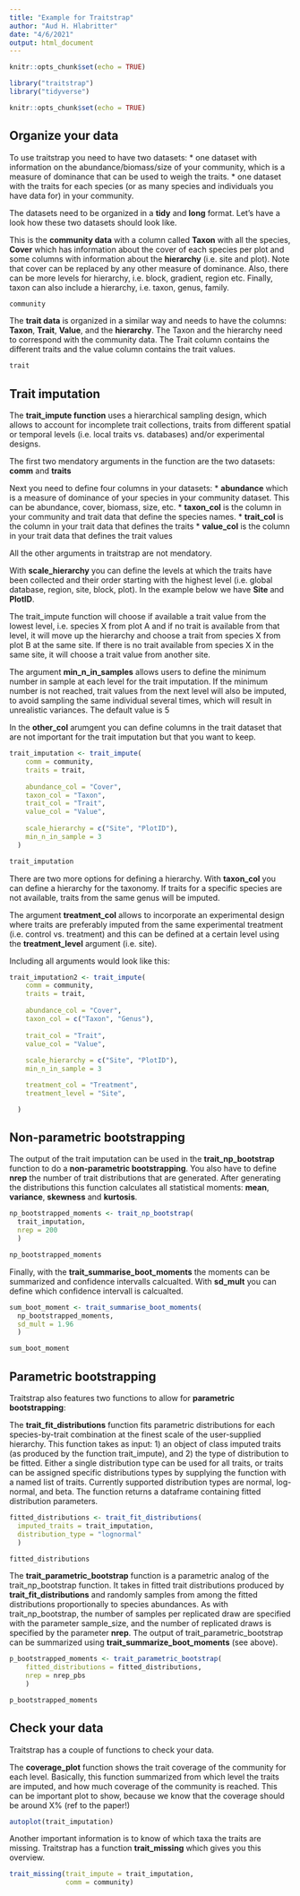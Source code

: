 ```yaml
---
title: "Example for Traitstrap"
author: "Aud H. Hlabritter"
date: "4/6/2021"
output: html_document
---
```


```r
knitr::opts_chunk$set(echo = TRUE)

library("traitstrap")
library("tidyverse")
```

```r
knitr::opts_chunk$set(echo = TRUE)
```


## Organize your data

To use traitstrap you need to have two datasets: 
* one dataset with information on the abundance/biomass/size of your community, which is a measure of dominance that can be used to weigh the traits.
* one dataset with the traits for each species (or as many species and individuals you have data for) in your community.

The datasets need to be organized in a **tidy** and **long** format. Let's have a look how these two datasets should look like.

This is the **community data** with a column called **Taxon** with all the species, **Cover** which has information about the cover of each species per plot and some columns with information about the **hierarchy** (i.e. site and plot). 
Note that cover can be replaced by any other measure of dominance. 
Also, there can be more levels for hierarchy, i.e. block, gradient, region etc. 
Finally, taxon can also include a hierarchy, i.e. taxon, genus, family.

```r
community
```

The **trait data** is organized in a similar way and needs to have the columns: **Taxon**, **Trait**, **Value**, and the **hierarchy**. 
The Taxon and the hierarchy need to correspond with the community data.
The Trait column contains the different traits and the value column contains the trait values.

```r
trait
```


## Trait imputation

The **trait_impute function** uses a hierarchical sampling design, which allows to account for incomplete trait collections, traits from different spatial or temporal levels (i.e. local traits vs. databases) and/or experimental designs. 

The first two mendatory arguments in the function are the two datasets:
**comm** and **traits**

Next you need to define four columns in your datasets:
* **abundance** which is a measure of dominance of your species in your community dataset. This can be abundance, cover, biomass, size, etc.
* **taxon_col** is the column in your community and trait data that define the species names.
* **trait_col** is the column in your trait data that defines the traits
* **value_col** is the column in your trait data that defines the trait values

All the other arguments in traitstrap are not mendatory.

With **scale_hierarchy** you can define the levels at which the traits have been collected and their order starting with the highest level (i.e. global database, region, site, block, plot).
In the example below we have **Site** and **PlotID**.

The trait_impute function will choose if available a trait value from the lowest level, i.e. species X from plot A and if no trait is available from that level, it will move up the hierarchy and choose a trait from species X from plot B at the same site.
If there is no trait available from species X in the same site, it will choose a trait value from another site.

The argument **min_n_in_samples** allows users to define the minimum number in sample at each level for the trait imputation.
If the minimum number is not reached, trait values from the next level will also be imputed, to avoid sampling the same individual several times, which will result in unrealistic variances.
The default value is 5

In the **other_col** arumgent you can define columns in the trait dataset that are not important for the trait imputation but that you want to keep.


```r

trait_imputation <- trait_impute(
    comm = community,
    traits = trait,
    
    abundance_col = "Cover",
    taxon_col = "Taxon",
    trait_col = "Trait",
    value_col = "Value",
    
    scale_hierarchy = c("Site", "PlotID"),
    min_n_in_sample = 3
  )

trait_imputation
```


There are two more options for defining a hierarchy.
With **taxon_col** you can define a hierarchy for the taxonomy.
If traits for a specific species are not available, traits from the same genus will be imputed.

The argument **treatment_col** allows to incorporate an experimental design where traits are preferably imputed from the same experimental treatment (i.e. control vs. treatment) and this can be defined at a certain level using the **treatment_level** argument (i.e. site).

Including all arguments would look like this:

```r

trait_imputation2 <- trait_impute(
    comm = community,
    traits = trait,
    
    abundance_col = "Cover",
    taxon_col = c("Taxon", "Genus"),
    
    trait_col = "Trait",
    value_col = "Value",
    
    scale_hierarchy = c("Site", "PlotID"),
    min_n_in_sample = 3

    treatment_col = "Treatment",
    treatment_level = "Site",

  )
```




## Non-parametric bootstrapping

The output of the trait imputation can be used in the **trait_np_bootstrap** function to do a **non-parametric bootstrapping**.
You also have to define **nrep** the number of trait distributions that are generated.
After generating the distributions this function calculates all statistical moments: **mean**, **variance**, **skewness** and **kurtosis**.


```r

np_bootstrapped_moments <- trait_np_bootstrap(
  trait_imputation, 
  nrep = 200
  )

np_bootstrapped_moments
```


Finally, with the **trait_summarise_boot_moments** the moments can be summarized and confidence intervalls calcualted.
With **sd_mult** you can define which confidence intervall is calcualted.

```r

sum_boot_moment <- trait_summarise_boot_moments(
  np_bootstrapped_moments, 
  sd_mult = 1.96
  )

sum_boot_moment
```




## Parametric bootstrapping

Traitstrap also features two functions to allow for **parametric bootstrapping**:

The **trait_fit_distributions** function fits parametric distributions for each species-by-trait combination at the finest scale of the user-supplied hierarchy. 
This function takes as input:
1) an object of class imputed traits (as produced by the function trait_impute), and 
2) the type of distribution to be fitted.
Either a single distribution type can be used for all traits, or traits can be assigned specific distributions types by supplying the function with a named list of traits.
Currently supported distribution types are normal, log-normal, and beta.
The function returns a dataframe containing fitted distribution parameters.

```r

fitted_distributions <- trait_fit_distributions(
  imputed_traits = trait_imputation,
  distribution_type = "lognormal"
  )

fitted_distributions
```


The **trait_parametric_bootstrap** function is a parametric analog of the trait_np_bootstrap function.
It takes in fitted trait distributions produced by **trait_fit_distributions** and randomly samples from among the fitted distributions proportionally to species abundances.
As with trait_np_bootstrap, the number of samples per replicated draw are specified with the parameter sample_size, and the number of replicated draws is specified by the parameter **nrep**.
The output of trait_parametric_bootstrap can be summarized using **trait_summarize_boot_moments** (see above).

```r

p_bootstrapped_moments <- trait_parametric_bootstrap(
    fitted_distributions = fitted_distributions, 
    nrep = nrep_pbs
    )

p_bootstrapped_moments
```




## Check your data

Traitstrap has a couple of functions to check your data.

The **coverage_plot** function shows the trait coverage of the community for each level.
Basically, this function summarized from which level the traits are imputed, and how much coverage of the community is reached.
This can be important plot to show, because we know that the coverage should be around X% (ref to the paper!)

```r

autoplot(trait_imputation)

```


Another important information is to know of which taxa the traits are missing.
Traitstrap has a function **trait_missing** which gives you this overview.


```r

trait_missing(trait_impute = trait_imputation, 
              comm = community)

```


